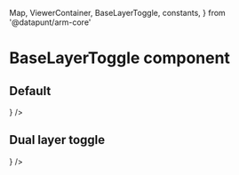   Map,
  ViewerContainer,
  BaseLayerToggle,
  constants,
} from '@datapunt/arm-core'

<Meta title="UI/BaseLayerToggle" component={BaseLayerToggle} />

# BaseLayerToggle component

## Default

<Preview>
  <Story name="Default">
    <Map fullScreen>
      <ViewerContainer bottomLeft={<BaseLayerToggle />} />
    </Map>
  </Story>
</Preview>

## Dual layer toggle

<Preview>
  <Story name="Dual layer toggle">
    <Map fullScreen>
      <ViewerContainer
        bottomLeft={
          <BaseLayerToggle
            aerialLayers={[constants.AERIAL_AMSTERDAM_LAYERS[0]]}
            topoLayers={[constants.DEFAULT_AMSTERDAM_LAYERS[0]]}
          />
        }
      />
    </Map>
  </Story>
</Preview>
